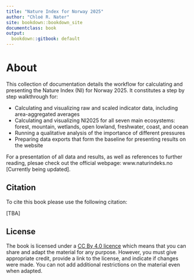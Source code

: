 ```yaml
---
title: "Nature Index for Norway 2025"
author: "Chloé R. Nater"
site: bookdown::bookdown_site
documentclass: book
output:
  bookdown::gitbook: default
---
```


# About {.unnumbered}

This collection of documentation details the workflow for calculating and presenting the Nature Index (NI) for Norway 2025. 
It constitutes a step by step walkthrough for: 

- Calculating and visualizing raw and scaled indicator data, including area-aggregated averages
- Calculating and visualizing NI2025 for all seven main ecosystems: forest, mountain, wetlands, open lowland, freshwater, coast, and ocean
- Running a qualitative analysis of the importance of different pressures
- Preparing data exports that form the baseline for presenting results on the website


For a presentation of all data and results, as well as references to further reading, plesae check out the official webpage: www.naturindeks.no [Currently being updated].


## Citation {.unnumbered}

To cite this book please use the following citation:

[TBA]


## License {.unnumbered}

The book is licensed under a [CC By 4.0 licence](https://creativecommons.org/licenses/by/4.0/) which means that you can share and adapt the material
for any purpose. However, you must give appropriate credit, provide a link to the license, and indicate if changes were made. You can not add additional restrictions on the material even when adapted. 